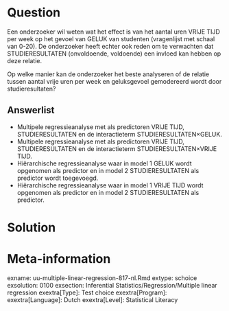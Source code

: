 
Question
========
Een onderzoeker wil weten wat het effect is van het aantal uren VRIJE TIJD per week op het gevoel van GELUK van studenten (vragenlijst met schaal van 0-20). De onderzoeker heeft echter ook reden om te verwachten dat STUDIERESULTATEN (onvoldoende, voldoende) een invloed kan hebben op deze relatie. 

Op welke manier kan de onderzoeker het beste analyseren of de relatie tussen aantal vrije uren per week en geluksgevoel gemodereerd wordt door studieresultaten?

Answerlist
----------
* Multipele regressieanalyse met als predictoren VRIJE TIJD, STUDIERESULTATEN en de interactieterm STUDIERESULTATEN×GELUK.
* Multipele regressieanalyse met als predictoren VRIJE TIJD, STUDIERESULTATEN en de interactieterm STUDIERESULTATEN×VRIJE TIJD.
* Hiërarchische regressieanalyse waar in model 1 GELUK wordt opgenomen als predictor en in model 2 STUDIERESULTATEN als predictor wordt toegevoegd.
* Hiërarchische regressieanalyse waar in model 1 VRIJE TIJD wordt opgenomen als predictor en in model 2 STUDIERESULTATEN als predictor.


Solution
========



Meta-information
================
exname: uu-multiple-linear-regression-817-nl.Rmd
extype: schoice
exsolution: 0100
exsection: Inferential Statistics/Regression/Multiple linear regression
exextra[Type]: Test choice
exextra[Program]: 
exextra[Language]: Dutch
exextra[Level]: Statistical Literacy